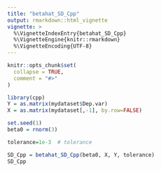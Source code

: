 ```yaml
---
title: "betahat_SD_Cpp"
output: rmarkdown::html_vignette
vignette: >
  %\VignetteIndexEntry{betahat_SD_Cpp}
  %\VignetteEngine{knitr::rmarkdown}
  %\VignetteEncoding{UTF-8}
---
```


```r
knitr::opts_chunk$set(
  collapse = TRUE,
  comment = "#>"
)
```

```r
library(cpp)
Y = as.matrix(mydataset$Dep.var)
X = as.matrix(mydataset[,-1], by.row=FALSE)

set.seed(1)
beta0 = rnorm(3)

tolerance=1e-3  # tolerance

SD_Cpp = betahat_SD_Cpp(beta0, X, Y, tolerance)
SD_Cpp


```
